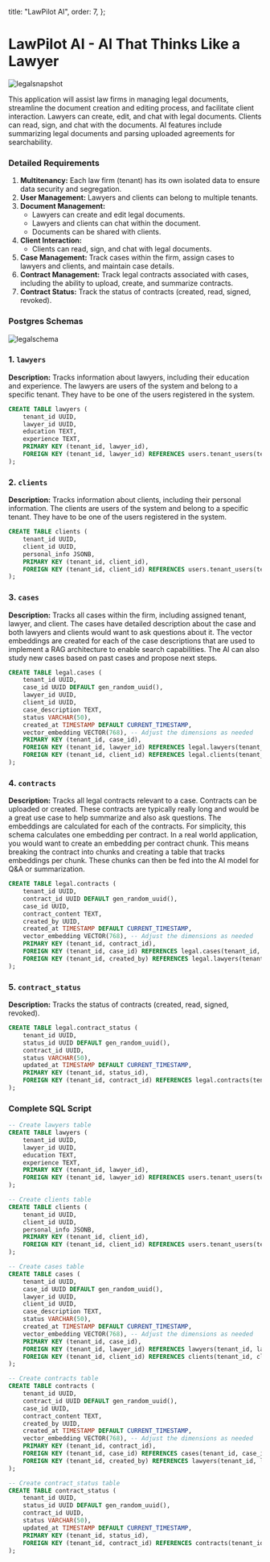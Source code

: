 
  title: "LawPilot AI",
  order: 7,
};

# LawPilot AI - AI That Thinks Like a Lawyer

![legalsnapshot](/docs/legalsnapshot.png)

This application will assist law firms in managing legal documents, streamline the document creation and editing process, and facilitate client interaction. Lawyers can create, edit, and chat with legal documents. Clients can read, sign, and chat with the documents. AI features include summarizing legal documents and parsing uploaded agreements for searchability.

### Detailed Requirements

1. **Multitenancy:** Each law firm (tenant) has its own isolated data to ensure data security and segregation.
2. **User Management:** Lawyers and clients can belong to multiple tenants.
3. **Document Management:**
    - Lawyers can create and edit legal documents.
    - Lawyers and clients can chat within the document.
    - Documents can be shared with clients.
4. **Client Interaction:**
    - Clients can read, sign, and chat with legal documents.
5. **Case Management:** Track cases within the firm, assign cases to lawyers and clients, and maintain case details.
6. **Contract Management:** Track legal contracts associated with cases, including the ability to upload, create, and summarize contracts.
7. **Contract Status:** Track the status of contracts (created, read, signed, revoked).

### Postgres Schemas

![legalschema](/docs/legalschema.png)


### 1. `lawyers`

**Description:** Tracks information about lawyers, including their education and experience. The lawyers are users of the system and belong to a specific tenant. They have to be one of the users registered in the system.

```sql
CREATE TABLE lawyers (
    tenant_id UUID,
    lawyer_id UUID,
    education TEXT,
    experience TEXT,
    PRIMARY KEY (tenant_id, lawyer_id),
    FOREIGN KEY (tenant_id, lawyer_id) REFERENCES users.tenant_users(tenant_id, user_id)
);
```

### 2. `clients`

**Description:** Tracks information about clients, including their personal information. The clients are users of the system and belong to a specific tenant. They have to be one of the users registered in the system.

```sql
CREATE TABLE clients (
    tenant_id UUID,
    client_id UUID,
    personal_info JSONB,
    PRIMARY KEY (tenant_id, client_id),
    FOREIGN KEY (tenant_id, client_id) REFERENCES users.tenant_users(tenant_id, user_id)
);
```

### 3. `cases`

**Description:** Tracks all cases within the firm, including assigned tenant, lawyer, and client. The cases have detailed description about the case and both lawyers and clients would want to ask questions about it. The vector embeddings are created for each of the case descriptions that are used to implement a RAG architecture to enable search capabilities. The AI can also study new cases based on past cases and propose next steps.

```sql
CREATE TABLE legal.cases (
    tenant_id UUID,
    case_id UUID DEFAULT gen_random_uuid(),
    lawyer_id UUID,
    client_id UUID,
    case_description TEXT,
    status VARCHAR(50),
    created_at TIMESTAMP DEFAULT CURRENT_TIMESTAMP,
    vector_embedding VECTOR(768), -- Adjust the dimensions as needed
    PRIMARY KEY (tenant_id, case_id),
    FOREIGN KEY (tenant_id, lawyer_id) REFERENCES legal.lawyers(tenant_id, lawyer_id),
    FOREIGN KEY (tenant_id, client_id) REFERENCES legal.clients(tenant_id, client_id)
);
```

### 4. `contracts`

**Description:** Tracks all legal contracts relevant to a case. Contracts can be uploaded or created. These contracts are typically really long and would be a great use case to help summarize and also ask questions. The embeddings are calculated for each of the contracts. For simplicity, this schema calculates one embedding per contract. In a real world application, you would want to create an embedding per contract chunk. This means breaking the contract into chunks and creating a table that tracks embeddings per chunk. These chunks can then be fed into the AI model for Q&A or summarization.

```sql
CREATE TABLE legal.contracts (
    tenant_id UUID,
    contract_id UUID DEFAULT gen_random_uuid(),
    case_id UUID,
    contract_content TEXT,
    created_by UUID,
    created_at TIMESTAMP DEFAULT CURRENT_TIMESTAMP,
    vector_embedding VECTOR(768), -- Adjust the dimensions as needed
    PRIMARY KEY (tenant_id, contract_id),
    FOREIGN KEY (tenant_id, case_id) REFERENCES legal.cases(tenant_id, case_id),
    FOREIGN KEY (tenant_id, created_by) REFERENCES legal.lawyers(tenant_id, lawyer_id)
);
```

### 5. `contract_status`

**Description:** Tracks the status of contracts (created, read, signed, revoked).

```sql
CREATE TABLE legal.contract_status (
    tenant_id UUID,
    status_id UUID DEFAULT gen_random_uuid(),
    contract_id UUID,
    status VARCHAR(50),
    updated_at TIMESTAMP DEFAULT CURRENT_TIMESTAMP,
    PRIMARY KEY (tenant_id, status_id),
    FOREIGN KEY (tenant_id, contract_id) REFERENCES legal.contracts(tenant_id, contract_id)
);
```

### Complete SQL Script

```sql
-- Create lawyers table
CREATE TABLE lawyers (
    tenant_id UUID,
    lawyer_id UUID,
    education TEXT,
    experience TEXT,
    PRIMARY KEY (tenant_id, lawyer_id),
    FOREIGN KEY (tenant_id, lawyer_id) REFERENCES users.tenant_users(tenant_id, user_id)
);

-- Create clients table
CREATE TABLE clients (
    tenant_id UUID,
    client_id UUID,
    personal_info JSONB,
    PRIMARY KEY (tenant_id, client_id),
    FOREIGN KEY (tenant_id, client_id) REFERENCES users.tenant_users(tenant_id, user_id)
);

-- Create cases table
CREATE TABLE cases (
    tenant_id UUID,
    case_id UUID DEFAULT gen_random_uuid(),
    lawyer_id UUID,
    client_id UUID,
    case_description TEXT,
    status VARCHAR(50),
    created_at TIMESTAMP DEFAULT CURRENT_TIMESTAMP,
    vector_embedding VECTOR(768), -- Adjust the dimensions as needed
    PRIMARY KEY (tenant_id, case_id),
    FOREIGN KEY (tenant_id, lawyer_id) REFERENCES lawyers(tenant_id, lawyer_id),
    FOREIGN KEY (tenant_id, client_id) REFERENCES clients(tenant_id, client_id)
);

-- Create contracts table
CREATE TABLE contracts (
    tenant_id UUID,
    contract_id UUID DEFAULT gen_random_uuid(),
    case_id UUID,
    contract_content TEXT,
    created_by UUID,
    created_at TIMESTAMP DEFAULT CURRENT_TIMESTAMP,
    vector_embedding VECTOR(768), -- Adjust the dimensions as needed
    PRIMARY KEY (tenant_id, contract_id),
    FOREIGN KEY (tenant_id, case_id) REFERENCES cases(tenant_id, case_id),
    FOREIGN KEY (tenant_id, created_by) REFERENCES lawyers(tenant_id, lawyer_id)
);

-- Create contract_status table
CREATE TABLE contract_status (
    tenant_id UUID,
    status_id UUID DEFAULT gen_random_uuid(),
    contract_id UUID,
    status VARCHAR(50),
    updated_at TIMESTAMP DEFAULT CURRENT_TIMESTAMP,
    PRIMARY KEY (tenant_id, status_id),
    FOREIGN KEY (tenant_id, contract_id) REFERENCES contracts(tenant_id, contract_id)
);
```